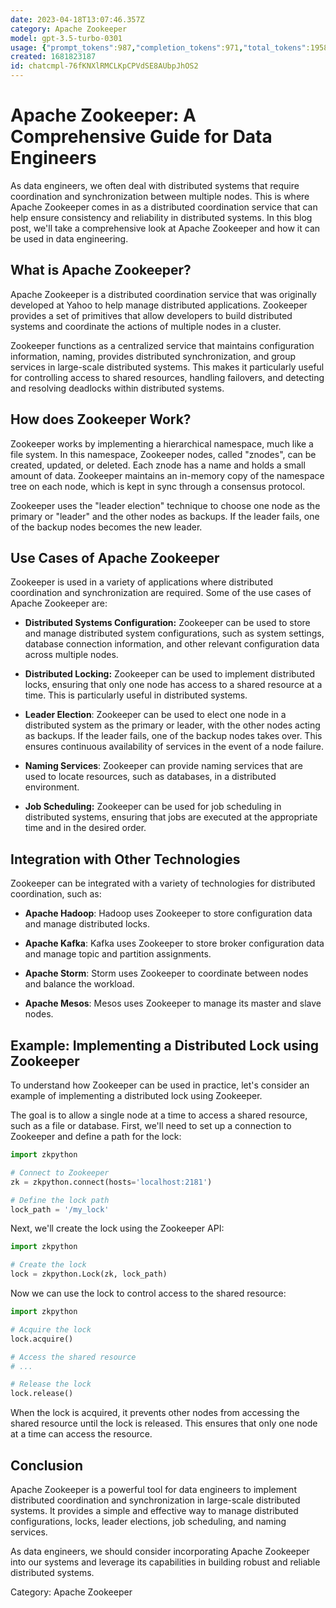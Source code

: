 ```yaml
---
date: 2023-04-18T13:07:46.357Z
category: Apache Zookeeper
model: gpt-3.5-turbo-0301
usage: {"prompt_tokens":987,"completion_tokens":971,"total_tokens":1958}
created: 1681823187
id: chatcmpl-76fKNXlRMCLKpCPVdSE8AUbpJhOS2
---
```


# Apache Zookeeper: A Comprehensive Guide for Data Engineers

As data engineers, we often deal with distributed systems that require coordination and synchronization between multiple nodes. This is where Apache Zookeeper comes in as a distributed coordination service that can help ensure consistency and reliability in distributed systems. In this blog post, we'll take a comprehensive look at Apache Zookeeper and how it can be used in data engineering.

## What is Apache Zookeeper?

Apache Zookeeper is a distributed coordination service that was originally developed at Yahoo to help manage distributed applications. Zookeeper provides a set of primitives that allow developers to build distributed systems and coordinate the actions of multiple nodes in a cluster. 

Zookeeper functions as a centralized service that maintains configuration information, naming, provides distributed synchronization, and group services in large-scale distributed systems. This makes it particularly useful for controlling access to shared resources, handling failovers, and detecting and resolving deadlocks within distributed systems.

## How does Zookeeper Work?

Zookeeper works by implementing a hierarchical namespace, much like a file system. In this namespace, Zookeeper nodes, called "znodes", can be created, updated, or deleted. Each znode has a name and holds a small amount of data. Zookeeper maintains an in-memory copy of the namespace tree on each node, which is kept in sync through a consensus protocol.

Zookeeper uses the "leader election" technique to choose one node as the primary or "leader" and the other nodes as backups. If the leader fails, one of the backup nodes becomes the new leader.

## Use Cases of Apache Zookeeper

Zookeeper is used in a variety of applications where distributed coordination and synchronization are required. Some of the use cases of Apache Zookeeper are:

- **Distributed Systems Configuration:** Zookeeper can be used to store and manage distributed system configurations, such as system settings, database connection information, and other relevant configuration data across multiple nodes.

- **Distributed Locking:** Zookeeper can be used to implement distributed locks, ensuring that only one node has access to a shared resource at a time. This is particularly useful in distributed systems.

- **Leader Election**: Zookeeper can be used to elect one node in a distributed system as the primary or leader, with the other nodes acting as backups. If the leader fails, one of the backup nodes takes over. This ensures continuous availability of services in the event of a node failure.

- **Naming Services**: Zookeeper can provide naming services that are used to locate resources, such as databases, in a distributed environment.

- **Job Scheduling:** Zookeeper can be used for job scheduling in distributed systems, ensuring that jobs are executed at the appropriate time and in the desired order.

## Integration with Other Technologies

Zookeeper can be integrated with a variety of technologies for distributed coordination, such as:

- **Apache Hadoop**: Hadoop uses Zookeeper to store configuration data and manage distributed locks.

- **Apache Kafka**: Kafka uses Zookeeper to store broker configuration data and manage topic and partition assignments.

- **Apache Storm**: Storm uses Zookeeper to coordinate between nodes and balance the workload.

- **Apache Mesos**: Mesos uses Zookeeper to manage its master and slave nodes.

## Example: Implementing a Distributed Lock using Zookeeper

To understand how Zookeeper can be used in practice, let's consider an example of implementing a distributed lock using Zookeeper. 

The goal is to allow a single node at a time to access a shared resource, such as a file or database. First, we'll need to set up a connection to Zookeeper and define a path for the lock:

```python
import zkpython

# Connect to Zookeeper
zk = zkpython.connect(hosts='localhost:2181')

# Define the lock path
lock_path = '/my_lock'
```

Next, we'll create the lock using the Zookeeper API:

```python
import zkpython

# Create the lock
lock = zkpython.Lock(zk, lock_path)
```

Now we can use the lock to control access to the shared resource:

```python
import zkpython

# Acquire the lock
lock.acquire()

# Access the shared resource
# ...

# Release the lock
lock.release()
```

When the lock is acquired, it prevents other nodes from accessing the shared resource until the lock is released. This ensures that only one node at a time can access the resource.

## Conclusion

Apache Zookeeper is a powerful tool for data engineers to implement distributed coordination and synchronization in large-scale distributed systems. It provides a simple and effective way to manage distributed configurations, locks, leader elections, job scheduling, and naming services.
 
As data engineers, we should consider incorporating Apache Zookeeper into our systems and leverage its capabilities in building robust and reliable distributed systems.

Category: Apache Zookeeper